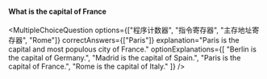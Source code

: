 
[//]: # (import proimg from  "@site/static/img/docusaurus.png";)

#### What is the capital of France

<MultipleChoiceQuestion
options={["程序计数器", "指令寄存器", "主存地址寄存器", "Rome"]}
correctAnswers={["Paris"]}
explanation="Paris is the capital and most populous city of France."
optionExplanations={[
"Berlin is the capital of Germany.",
"Madrid is the capital of Spain.",
"Paris is the capital of France.",
"Rome is the capital of Italy."
]}
/>
